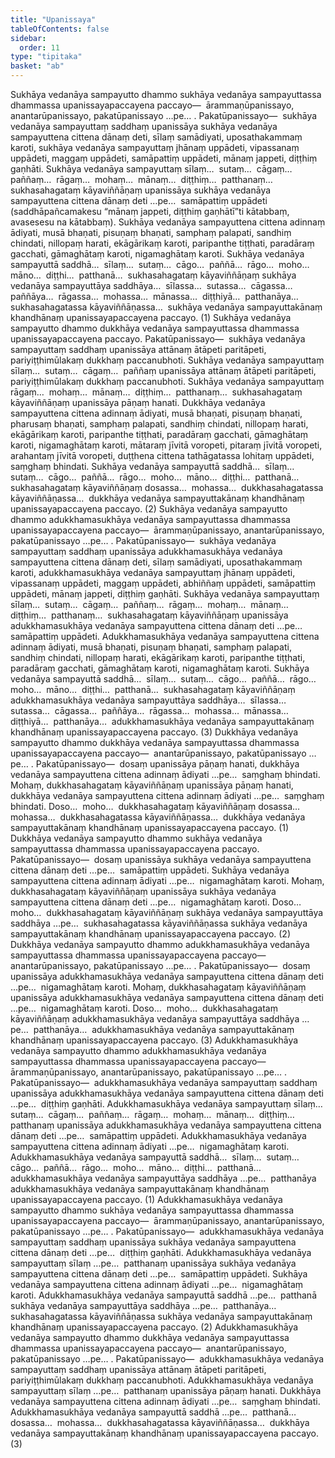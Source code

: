 ```yaml
---
title: "Upanissaya"
tableOfContents: false
sidebar:
  order: 11
type: "tipitaka"
basket: "ab"
---
```



<DynamicBreadcrumb />

<Division number="53">

<Paragraph number="1916">
Sukhāya vedanāya sampayutto dhammo sukhāya vedanāya sampayuttassa dhammassa upanissayapaccayena paccayo—  ārammaṇūpanissayo, anantarūpanissayo, pakatūpanissayo …pe… .
</Paragraph>

<Paragraph number="1917">
<Emphasis>Pakatūpanissayo</Emphasis>—  sukhāya vedanāya sampayuttaṃ saddhaṃ upanissāya sukhāya vedanāya sampayuttena cittena dānaṃ deti, sīlaṃ samādiyati, uposathakammaṃ karoti, sukhāya vedanāya sampayuttaṃ jhānaṃ uppādeti, vipassanaṃ uppādeti, maggaṃ uppādeti, samāpattiṃ uppādeti, mānaṃ jappeti, diṭṭhiṃ gaṇhāti. Sukhāya vedanāya sampayuttaṃ sīlaṃ…  sutaṃ…  cāgaṃ…  paññaṃ…  rāgaṃ…  mohaṃ…  mānaṃ…  diṭṭhiṃ…  patthanaṃ…  sukhasahagataṃ kāyaviññāṇaṃ upanissāya sukhāya vedanāya sampayuttena cittena dānaṃ deti …pe…  samāpattiṃ uppādeti (saddhāpañcamakesu “mānaṃ jappeti, diṭṭhiṃ gaṇhātī”ti kātabbaṃ, avasesesu na kātabbaṃ). Sukhāya vedanāya sampayuttena cittena adinnaṃ ādiyati, musā bhaṇati, pisuṇaṃ bhaṇati, samphaṃ palapati, sandhiṃ chindati, nillopaṃ harati, ekāgārikaṃ karoti, paripanthe tiṭṭhati, paradāraṃ gacchati, gāmaghātaṃ karoti, nigamaghātaṃ karoti. Sukhāya vedanāya sampayuttā saddhā…  sīlaṃ…  sutaṃ…  cāgo…  paññā…  rāgo…  moho…  māno…  diṭṭhi…  patthanā…  sukhasahagataṃ kāyaviññāṇaṃ sukhāya vedanāya sampayuttāya saddhāya…  sīlassa…  sutassa…  cāgassa…  paññāya…  rāgassa…  mohassa…  mānassa…  diṭṭhiyā…  patthanāya…  sukhasahagatassa kāyaviññāṇassa…  sukhāya vedanāya sampayuttakānaṃ khandhānaṃ upanissayapaccayena paccayo. (1)
</Paragraph>

<Paragraph number="1918">
Sukhāya vedanāya sampayutto dhammo dukkhāya vedanāya sampayuttassa dhammassa upanissayapaccayena paccayo.
</Paragraph>

<Paragraph number="1919">
<Emphasis>Pakatūpanissayo</Emphasis>—  sukhāya vedanāya sampayuttaṃ saddhaṃ upanissāya attānaṃ ātāpeti paritāpeti, pariyiṭṭhimūlakaṃ dukkhaṃ paccanubhoti. Sukhāya vedanāya sampayuttaṃ sīlaṃ…  sutaṃ…  cāgaṃ…  paññaṃ upanissāya attānaṃ ātāpeti paritāpeti, pariyiṭṭhimūlakaṃ dukkhaṃ paccanubhoti. Sukhāya vedanāya sampayuttaṃ rāgaṃ…  mohaṃ…  mānaṃ…  diṭṭhiṃ…  patthanaṃ…  sukhasahagataṃ kāyaviññāṇaṃ upanissāya pāṇaṃ hanati. Dukkhāya vedanāya sampayuttena cittena adinnaṃ ādiyati, musā bhaṇati, pisuṇaṃ bhaṇati, pharusaṃ bhaṇati, samphaṃ palapati, sandhiṃ chindati, nillopaṃ harati, ekāgārikaṃ karoti, paripanthe tiṭṭhati, paradāraṃ gacchati, gāmaghātaṃ karoti, nigamaghātaṃ karoti, mātaraṃ jīvitā voropeti, pitaraṃ jīvitā voropeti, arahantaṃ jīvitā voropeti, duṭṭhena cittena tathāgatassa lohitaṃ uppādeti, saṃghaṃ bhindati. Sukhāya vedanāya sampayuttā saddhā…  sīlaṃ…  sutaṃ…  cāgo…  paññā…  rāgo…  moho…  māno…  diṭṭhi…  patthanā…  sukhasahagataṃ kāyaviññāṇaṃ dosassa…  mohassa…  dukkhasahagatassa kāyaviññāṇassa…  dukkhāya vedanāya sampayuttakānaṃ khandhānaṃ upanissayapaccayena paccayo. (2)
</Paragraph>

<Paragraph number="1920">
Sukhāya vedanāya sampayutto dhammo adukkhamasukhāya vedanāya sampayuttassa dhammassa upanissayapaccayena paccayo—  ārammaṇūpanissayo, anantarūpanissayo, pakatūpanissayo …pe… .
</Paragraph>

<Paragraph number="1921">
<Emphasis>Pakatūpanissayo</Emphasis>—  sukhāya vedanāya sampayuttaṃ saddhaṃ upanissāya adukkhamasukhāya vedanāya sampayuttena cittena dānaṃ deti, sīlaṃ samādiyati, uposathakammaṃ karoti, adukkhamasukhāya vedanāya sampayuttaṃ jhānaṃ uppādeti, vipassanaṃ uppādeti, maggaṃ uppādeti, abhiññaṃ uppādeti, samāpattiṃ uppādeti, mānaṃ jappeti, diṭṭhiṃ gaṇhāti. Sukhāya vedanāya sampayuttaṃ sīlaṃ…  sutaṃ…  cāgaṃ…  paññaṃ…  rāgaṃ…  mohaṃ…  mānaṃ…  diṭṭhiṃ…  patthanaṃ…  sukhasahagataṃ kāyaviññāṇaṃ upanissāya adukkhamasukhāya vedanāya sampayuttena cittena dānaṃ deti …pe…  samāpattiṃ uppādeti. Adukkhamasukhāya vedanāya sampayuttena cittena adinnaṃ ādiyati, musā bhaṇati, pisuṇaṃ bhaṇati, samphaṃ palapati, sandhiṃ chindati, nillopaṃ harati, ekāgārikaṃ karoti, paripanthe tiṭṭhati, paradāraṃ gacchati, gāmaghātaṃ karoti, nigamaghātaṃ karoti. Sukhāya vedanāya sampayuttā saddhā…  sīlaṃ…  sutaṃ…  cāgo…  paññā…  rāgo…  moho…  māno…  diṭṭhi…  patthanā…  sukhasahagataṃ kāyaviññāṇaṃ adukkhamasukhāya vedanāya sampayuttāya saddhāya…  sīlassa…  sutassa…  cāgassa…  paññāya…  rāgassa…  mohassa…  mānassa…  diṭṭhiyā…  patthanāya…  adukkhamasukhāya vedanāya sampayuttakānaṃ khandhānaṃ upanissayapaccayena paccayo. (3)
</Paragraph>

</Division>
<Division number="54">

<Paragraph number="1922">
Dukkhāya vedanāya sampayutto dhammo dukkhāya vedanāya sampayuttassa dhammassa upanissayapaccayena paccayo—  anantarūpanissayo, pakatūpanissayo …pe… .
</Paragraph>

<Paragraph number="1923">
<Emphasis>Pakatūpanissayo</Emphasis>—  dosaṃ upanissāya pāṇaṃ hanati, dukkhāya vedanāya sampayuttena cittena adinnaṃ ādiyati …pe…  saṃghaṃ bhindati. Mohaṃ, dukkhasahagataṃ kāyaviññāṇaṃ upanissāya pāṇaṃ hanati, dukkhāya vedanāya sampayuttena cittena adinnaṃ ādiyati …pe…  saṃghaṃ bhindati. Doso…  moho…  dukkhasahagataṃ kāyaviññāṇaṃ dosassa…  mohassa…  dukkhasahagatassa kāyaviññāṇassa…  dukkhāya vedanāya sampayuttakānaṃ khandhānaṃ upanissayapaccayena paccayo. (1)
</Paragraph>

<Paragraph number="1924">
Dukkhāya vedanāya sampayutto dhammo sukhāya vedanāya sampayuttassa dhammassa upanissayapaccayena paccayo.
</Paragraph>

<Paragraph number="1925">
<Emphasis>Pakatūpanissayo</Emphasis>—  dosaṃ upanissāya sukhāya vedanāya sampayuttena cittena dānaṃ deti …pe…  samāpattiṃ uppādeti. Sukhāya vedanāya sampayuttena cittena adinnaṃ ādiyati …pe…  nigamaghātaṃ karoti. Mohaṃ, dukkhasahagataṃ kāyaviññāṇaṃ upanissāya sukhāya vedanāya sampayuttena cittena dānaṃ deti …pe…  nigamaghātaṃ karoti. Doso…  moho…  dukkhasahagataṃ kāyaviññāṇaṃ sukhāya vedanāya sampayuttāya saddhāya …pe…  sukhasahagatassa kāyaviññāṇassa sukhāya vedanāya sampayuttakānaṃ khandhānaṃ upanissayapaccayena paccayo. (2)
</Paragraph>

<Paragraph number="1926">
Dukkhāya vedanāya sampayutto dhammo adukkhamasukhāya vedanāya sampayuttassa dhammassa upanissayapaccayena paccayo—  anantarūpanissayo, pakatūpanissayo …pe… .
</Paragraph>

<Paragraph number="1927">
<Emphasis>Pakatūpanissayo</Emphasis>—  dosaṃ upanissāya adukkhamasukhāya vedanāya sampayuttena cittena dānaṃ deti …pe…  nigamaghātaṃ karoti. Mohaṃ, dukkhasahagataṃ kāyaviññāṇaṃ upanissāya adukkhamasukhāya vedanāya sampayuttena cittena dānaṃ deti …pe…  nigamaghātaṃ karoti. Doso…  moho…  dukkhasahagataṃ kāyaviññāṇaṃ adukkhamasukhāya vedanāya sampayuttāya saddhāya …pe…  patthanāya…  adukkhamasukhāya vedanāya sampayuttakānaṃ khandhānaṃ upanissayapaccayena paccayo. (3)
</Paragraph>

</Division>
<Division number="55">

<Paragraph number="1928">
Adukkhamasukhāya vedanāya sampayutto dhammo adukkhamasukhāya vedanāya sampayuttassa dhammassa upanissayapaccayena paccayo—  ārammaṇūpanissayo, anantarūpanissayo, pakatūpanissayo …pe… .
</Paragraph>

<Paragraph number="1929">
<Emphasis>Pakatūpanissayo</Emphasis>—  adukkhamasukhāya vedanāya sampayuttaṃ saddhaṃ upanissāya adukkhamasukhāya vedanāya sampayuttena cittena dānaṃ deti …pe…  diṭṭhiṃ gaṇhāti. Adukkhamasukhāya vedanāya sampayuttaṃ sīlaṃ…  sutaṃ…  cāgaṃ…  paññaṃ…  rāgaṃ…  mohaṃ…  mānaṃ…  diṭṭhiṃ…  patthanaṃ upanissāya adukkhamasukhāya vedanāya sampayuttena cittena dānaṃ deti …pe…  samāpattiṃ uppādeti. Adukkhamasukhāya vedanāya sampayuttena cittena adinnaṃ ādiyati …pe…  nigamaghātaṃ karoti. Adukkhamasukhāya vedanāya sampayuttā saddhā…  sīlaṃ…  sutaṃ…  cāgo…  paññā…  rāgo…  moho…  māno…  diṭṭhi…  patthanā…  adukkhamasukhāya vedanāya sampayuttāya saddhāya …pe…  patthanāya adukkhamasukhāya vedanāya sampayuttakānaṃ khandhānaṃ upanissayapaccayena paccayo. (1)
</Paragraph>

<Paragraph number="1930">
Adukkhamasukhāya vedanāya sampayutto dhammo sukhāya vedanāya sampayuttassa dhammassa upanissayapaccayena paccayo—  ārammaṇūpanissayo, anantarūpanissayo, pakatūpanissayo …pe… .
</Paragraph>

<Paragraph number="1931">
<Emphasis>Pakatūpanissayo</Emphasis>—  adukkhamasukhāya vedanāya sampayuttaṃ saddhaṃ upanissāya sukhāya vedanāya sampayuttena cittena dānaṃ deti …pe…  diṭṭhiṃ gaṇhāti. Adukkhamasukhāya vedanāya sampayuttaṃ sīlaṃ …pe…  patthanaṃ upanissāya sukhāya vedanāya sampayuttena cittena dānaṃ deti …pe…  samāpattiṃ uppādeti. Sukhāya vedanāya sampayuttena cittena adinnaṃ ādiyati …pe…  nigamaghātaṃ karoti. Adukkhamasukhāya vedanāya sampayuttā saddhā …pe…  patthanā sukhāya vedanāya sampayuttāya saddhāya …pe…  patthanāya…  sukhasahagatassa kāyaviññāṇassa sukhāya vedanāya sampayuttakānaṃ khandhānaṃ upanissayapaccayena paccayo. (2)
</Paragraph>

<Paragraph number="1932">
Adukkhamasukhāya vedanāya sampayutto dhammo dukkhāya vedanāya sampayuttassa dhammassa upanissayapaccayena paccayo—  anantarūpanissayo, pakatūpanissayo …pe… .
</Paragraph>

<Paragraph number="1933">
<Emphasis>Pakatūpanissayo</Emphasis>—  adukkhamasukhāya vedanāya sampayuttaṃ saddhaṃ upanissāya attānaṃ ātāpeti paritāpeti, pariyiṭṭhimūlakaṃ dukkhaṃ paccanubhoti. Adukkhamasukhāya vedanāya sampayuttaṃ sīlaṃ …pe…  patthanaṃ upanissāya pāṇaṃ hanati. Dukkhāya vedanāya sampayuttena cittena adinnaṃ ādiyati …pe…  saṃghaṃ bhindati. Adukkhamasukhāya vedanāya sampayuttā saddhā …pe…  patthanā…  dosassa…  mohassa…  dukkhasahagatassa kāyaviññāṇassa…  dukkhāya vedanāya sampayuttakānaṃ khandhānaṃ upanissayapaccayena paccayo. (3)
</Paragraph>
</Division>